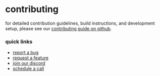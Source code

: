 # contributing

for detailed contribution guidelines, build instructions, and development setup, please see our [contributing guide on github](https://github.com/mediar-ai/screenpipe/blob/main/CONTRIBUTING.md).

### quick links

- [report a bug](https://github.com/mediar-ai/screenpipe/issues/new?labels=bug)
- [request a feature](https://github.com/mediar-ai/screenpipe/issues/new?labels=enhancement)
- [join our discord](https://discord.gg/du9ebuw7uq)
- [schedule a call](https://cal.com/louis030195/screenpipe)
